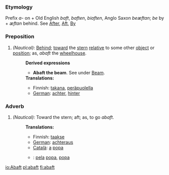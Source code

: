 ===Etymology===
Prefix ''a-'' on + Old English ''baft'', ''baften'', ''biaften'', Anglo Saxon ''beæftan''; ''be'' by + ''æftan'' behind. See [[After]], [[Aft]], [[By]]
===Preposition===
#''(Nautical):'' [[Behind]]; [[toward]] the [[stern]] [[relative]] to some other [[object]] or [[position]]; as, ''abaft'' the [[wheelhouse]].
#:'''Derived expressions'''
#:*'''Abaft the beam'''. See under [[Beam]].
#:'''Translations:'''
#:*Finnish: [[takana]], [[peräpuolella]]
#:*[[German]]: [[achter]], [[hinter]]

===Adverb=== 
#''(Nautical):'' Toward the stern; aft; as, to go ''abaft''.
#:'''Translations:'''
#:*Finnish: [[taakse]]
#:*[[German]]: [[achteraus]]
#:*[[Català]]: [[a]] [[popa]]
#:*{{pt}}: [[pela]] [[popa]], [[popa]]

[[io:Abaft]]
[[pl:abaft]]
[[fi:abaft]]